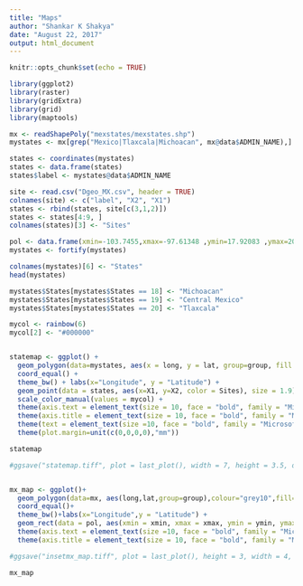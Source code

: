 ---
title: "Maps"
author: "Shankar K Shakya"
date: "August 22, 2017"
output: html_document
---

```{r setup, include=FALSE}
knitr::opts_chunk$set(echo = TRUE)
```

```{r, warning=FALSE}
library(ggplot2)
library(raster)
library(gridExtra)
library(grid)
library(maptools)

mx <- readShapePoly("mexstates/mexstates.shp")
mystates <- mx[grep("Mexico|Tlaxcala|Michoacan", mx@data$ADMIN_NAME),]

states <- coordinates(mystates)
states <- data.frame(states)
states$label <- mystates@data$ADMIN_NAME

site <- read.csv("Dgeo_MX.csv", header = TRUE)
colnames(site) <- c("label", "X2", "X1")
states <- rbind(states, site[c(3,1,2)])
states <- states[4:9, ]
colnames(states)[3] <- "Sites"

pol <- data.frame(xmin=-103.7455,xmax=-97.61348 ,ymin=17.92083 ,ymax=20.39417)
mystates <- fortify(mystates)

colnames(mystates)[6] <- "States"
head(mystates)

mystates$States[mystates$States == 18] <- "Michoacan"
mystates$States[mystates$States == 19] <- "Central Mexico"
mystates$States[mystates$States == 20] <- "Tlaxcala"

mycol <- rainbow(6)
mycol[2] <- "#000000"


statemap <- ggplot() + 
  geom_polygon(data=mystates, aes(x = long, y = lat, group=group, fill = States)) +
  coord_equal() + 
  theme_bw() + labs(x="Longitude", y = "Latitude") +
  geom_point(data = states, aes(x=X1, y=X2, color = Sites), size = 1.9) + 
  scale_color_manual(values = mycol) +
  theme(axis.text = element_text(size = 10, face = "bold", family = "Microsoft Sans Serif", colour = "black")) +
  theme(axis.title = element_text(size = 10, face = "bold", family = "Microsoft Sans Serif")) +
  theme(text = element_text(size =10, face = "bold", family = "Microsoft Sans Serif", colour = "black")) +
  theme(plot.margin=unit(c(0,0,0,0),"mm")) 

statemap

#ggsave("statemap.tiff", plot = last_plot(), width = 7, height = 3.5, dpi = 600)


mx_map <- ggplot()+
  geom_polygon(data=mx, aes(long,lat,group=group),colour="grey10",fill="#fff7bc") +
  coord_equal()+
  theme_bw()+labs(x="Longitude",y = "Latitude") + 
  geom_rect(data = pol, aes(xmin = xmin, xmax = xmax, ymin = ymin, ymax = ymax), alpha=0, colour="red", size = 1, linetype = 1) +
  theme(axis.text = element_text(size =10, face = "bold", family = "Microsoft Sans Serif", colour = "black")) +
  theme(axis.title = element_text(size = 10, face = "bold", family = "Microsoft Sans Serif", colour = "black"))

#ggsave("insetmx_map.tiff", plot = last_plot(), height = 3, width = 4, dpi = 600)

mx_map
```

